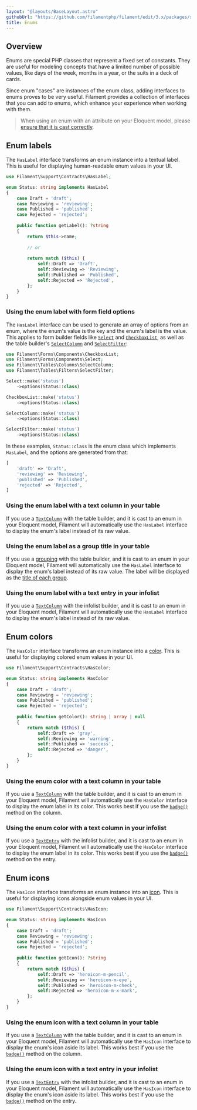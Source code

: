 ```yaml
---
layout: "@layouts/BaseLayout.astro"
githubUrl: "https://github.com/filamentphp/filament/edit/3.x/packages/support/docs/07-enums.md"
title: Enums
---
```


## Overview

Enums are special PHP classes that represent a fixed set of constants. They are useful for modeling concepts that have a limited number of possible values, like days of the week, months in a year, or the suits in a deck of cards.

Since enum "cases" are instances of the enum class, adding interfaces to enums proves to be very useful. Filament provides a collection of interfaces that you can add to enums, which enhance your experience when working with them.

> When using an enum with an attribute on your Eloquent model, please [ensure that it is cast correctly](https://laravel.com/docs/eloquent-mutators#enum-casting).

## Enum labels

The `HasLabel` interface transforms an enum instance into a textual label. This is useful for displaying human-readable enum values in your UI.

```php
use Filament\Support\Contracts\HasLabel;

enum Status: string implements HasLabel
{
    case Draft = 'draft';
    case Reviewing = 'reviewing';
    case Published = 'published';
    case Rejected = 'rejected';
    
    public function getLabel(): ?string
    {
        return $this->name;
        
        // or
    
        return match ($this) {
            self::Draft => 'Draft',
            self::Reviewing => 'Reviewing',
            self::Published => 'Published',
            self::Rejected => 'Rejected',
        };
    }
}
```

### Using the enum label with form field options

The `HasLabel` interface can be used to generate an array of options from an enum, where the enum's value is the key and the enum's label is the value. This applies to form builder fields like [`Select`](../forms/fields/select) and [`CheckboxList`](../forms/fields/checkbox-list), as well as the table builder's [`SelectColumn`](../tables/columns/select) and [`SelectFilter`](../tables/filters#select-filters):

```php
use Filament\Forms\Components\CheckboxList;
use Filament\Forms\Components\Select;
use Filament\Tables\Columns\SelectColumn;
use Filament\Tables\Filters\SelectFilter;

Select::make('status')
    ->options(Status::class)

CheckboxList::make('status')
    ->options(Status::class)

SelectColumn::make('status')
    ->options(Status::class)

SelectFilter::make('status')
    ->options(Status::class)
```

In these examples, `Status::class` is the enum class which implements `HasLabel`, and the options are generated from that:

```php
[
    'draft' => 'Draft',
    'reviewing' => 'Reviewing',
    'published' => 'Published',
    'rejected' => 'Rejected',
]
```

### Using the enum label with a text column in your table

If you use a [`TextColumn`](../tables/columns/text) with the table builder, and it is cast to an enum in your Eloquent model, Filament will automatically use the `HasLabel` interface to display the enum's label instead of its raw value.

### Using the enum label as a group title in your table

If you use a [grouping](../tables/grouping) with the table builder, and it is cast to an enum in your Eloquent model, Filament will automatically use the `HasLabel` interface to display the enum's label instead of its raw value. The label will be displayed as the [title of each group](../tables/grouping#setting-a-group-title).

### Using the enum label with a text entry in your infolist

If you use a [`TextColumn`](../infolists/entries/text) with the infolist builder, and it is cast to an enum in your Eloquent model, Filament will automatically use the `HasLabel` interface to display the enum's label instead of its raw value.

## Enum colors

The `HasColor` interface transforms an enum instance into a [color](colors). This is useful for displaying colored enum values in your UI.

```php
use Filament\Support\Contracts\HasColor;

enum Status: string implements HasColor
{
    case Draft = 'draft';
    case Reviewing = 'reviewing';
    case Published = 'published';
    case Rejected = 'rejected';
    
    public function getColor(): string | array | null
    {
        return match ($this) {
            self::Draft => 'gray',
            self::Reviewing => 'warning',
            self::Published => 'success',
            self::Rejected => 'danger',
        };
    }
}
```

### Using the enum color with a text column in your table

If you use a [`TextColumn`](../tables/columns/text) with the table builder, and it is cast to an enum in your Eloquent model, Filament will automatically use the `HasColor` interface to display the enum label in its color. This works best if you use the [`badge()`](../tables/columns/text#displaying-as-a-badge) method on the column.

### Using the enum color with a text column in your infolist

If you use a [`TextEntry`](../infolists/entries/text) with the infolist builder, and it is cast to an enum in your Eloquent model, Filament will automatically use the `HasColor` interface to display the enum label in its color. This works best if you use the [`badge()`](../infolists/entries/text#displaying-as-a-badge) method on the entry.

## Enum icons

The `HasIcon` interface transforms an enum instance into an [icon](icons). This is useful for displaying icons alongside enum values in your UI.

```php
use Filament\Support\Contracts\HasIcon;

enum Status: string implements HasIcon
{
    case Draft = 'draft';
    case Reviewing = 'reviewing';
    case Published = 'published';
    case Rejected = 'rejected';
    
    public function getIcon(): ?string
    {
        return match ($this) {
            self::Draft => 'heroicon-m-pencil',
            self::Reviewing => 'heroicon-m-eye',
            self::Published => 'heroicon-m-check',
            self::Rejected => 'heroicon-m-x-mark',
        };
    }
}
```

### Using the enum icon with a text column in your table

If you use a [`TextColumn`](../tables/columns/text) with the table builder, and it is cast to an enum in your Eloquent model, Filament will automatically use the `HasIcon` interface to display the enum's icon aside its label. This works best if you use the [`badge()`](../tables/columns/text#displaying-as-a-badge) method on the column.

### Using the enum icon with a text entry in your infolist

If you use a [`TextEntry`](../infolists/entries/text) with the infolist builder, and it is cast to an enum in your Eloquent model, Filament will automatically use the `HasIcon` interface to display the enum's icon aside its label. This works best if you use the [`badge()`](../infolists/entries/text#displaying-as-a-badge) method on the entry.
